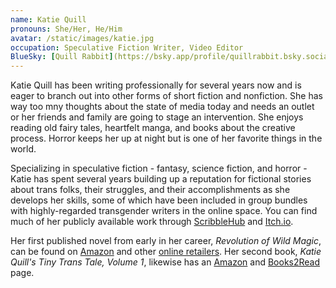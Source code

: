 ```yaml
---
name: Katie Quill
pronouns: She/Her, He/Him
avatar: /static/images/katie.jpg
occupation: Speculative Fiction Writer, Video Editor
BlueSky: [Quill Rabbit](https://bsky.app/profile/quillrabbit.bsky.social)
---
```


Katie Quill has been writing professionally for several years now and is eager to branch out into other forms of short fiction and nonfiction. She has way too mny thoughts about the state of media today and needs an outlet or her friends and family are going to stage an intervention. She enjoys reading old fairy tales, heartfelt manga, and books about the creative process. Horror keeps her up at night but is one of her favorite things in the world.

Specializing in speculative fiction - fantasy, science fiction, and horror - Katie has spent several years building up a reputation for fictional stories about trans folks, their struggles, and their accomplishments as she develops her skills, some of which have been included in group bundles with highly-regarded transgender writers in the online space. You can find much of her publicly available work through [ScribbleHub](https://www.scribblehub.com/profile/32703/quillrabbit/) and [Itch.io](https://quillrabbit.itch.io/).

Her first published novel from early in her career, *Revolution of Wild Magic*, can be found on [Amazon](https://www.amazon.com/Revolution-Wild-Magic-Katie-Quill-ebook/dp/B0B41KJG5W/ref=sr_1_1?dib=eyJ2IjoiMSJ9.vjFVm3-0xAzxxINBqB6SwTUOxF02W33gVplQB_CCPzaITsWVLzHc_oOWK31mNP4s3sc3cOjkWX238gQNwYFdkCI_C_jj7MjE3C1xZp1d1NY.k8Rq7FnBwY5l2j9JAIr3nuKIpRcGHHKciIEPhabdp9E&dib_tag=se&qid=1708375543&refinements=p_27%3AKatie+Quill&s=digital-text&sr=1-1&text=Katie+Quill) and other [online retailers](https://books2read.com/u/bOzDXo). Her second book, *Katie Quill's Tiny Trans Tale, Volume 1*, likewise has an [Amazon](https://www.amazon.com/Katie-Quills-Tiny-Trans-Tales-ebook/dp/B0CLDKGNRR/ref=sr_1_2?dib=eyJ2IjoiMSJ9.vjFVm3-0xAzxxINBqB6SwTUOxF02W33gVplQB_CCPzaITsWVLzHc_oOWK31mNP4s3sc3cOjkWX238gQNwYFdkCI_C_jj7MjE3C1xZp1d1NY.k8Rq7FnBwY5l2j9JAIr3nuKIpRcGHHKciIEPhabdp9E&dib_tag=se&qid=1708375543&refinements=p_27%3AKatie+Quill&s=digital-text&sr=1-2&text=Katie+Quill) and [Books2Read](https://books2read.com/u/boX6JL) page.